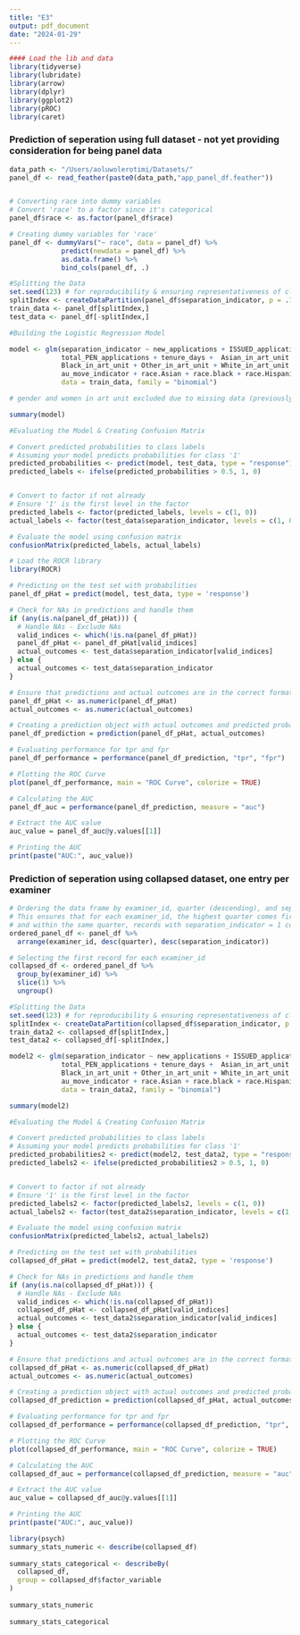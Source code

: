 ```yaml
---
title: "E3"
output: pdf_document
date: "2024-01-29"
---
```


```r
#### Load the lib and data
library(tidyverse)
library(lubridate)
library(arrow)
library(dplyr)
library(ggplot2)
library(pROC)
library(caret)
```

### Prediction of seperation using full dataset - not yet providing consideration for being panel data

```r

data_path <- "/Users/aoluwolerotimi/Datasets/"
panel_df <- read_feather(paste0(data_path,"app_panel_df.feather"))


# Converting race into dummy variables
# Convert 'race' to a factor since it's categorical
panel_df$race <- as.factor(panel_df$race)

# Creating dummy variables for 'race'
panel_df <- dummyVars("~ race", data = panel_df) %>%
             predict(newdata = panel_df) %>%
             as.data.frame() %>%
             bind_cols(panel_df, .)

#Splitting the Data
set.seed(123) # for reproducibility & ensuring representativeness of classes in both sets
splitIndex <- createDataPartition(panel_df$separation_indicator, p = .70, list = FALSE, times = 1)
train_data <- panel_df[splitIndex,]
test_data <- panel_df[-splitIndex,]
```

```r
#Building the Logistic Regression Model

model <- glm(separation_indicator ~ new_applications + ISSUED_applications + total_abn_applications +
             total_PEN_applications + tenure_days +  Asian_in_art_unit +
             Black_in_art_unit + Other_in_art_unit + White_in_art_unit +
             au_move_indicator + race.Asian + race.black + race.Hispanic + race.other,
             data = train_data, family = "binomial")

# gender and women in art unit excluded due to missing data (previously imputed 0 for N/A in Women in Art unit but realized that wasn't a good approach since the reason it was N/A was because the associated gender data for women was missing )

summary(model)
```

```r
#Evaluating the Model & Creating Confusion Matrix

# Convert predicted probabilities to class labels
# Assuming your model predicts probabilities for class '1'
predicted_probabilities <- predict(model, test_data, type = "response")
predicted_labels <- ifelse(predicted_probabilities > 0.5, 1, 0)


# Convert to factor if not already
# Ensure '1' is the first level in the factor
predicted_labels <- factor(predicted_labels, levels = c(1, 0))
actual_labels <- factor(test_data$separation_indicator, levels = c(1, 0))

# Evaluate the model using confusion matrix
confusionMatrix(predicted_labels, actual_labels)
```

```r
# Load the ROCR library
library(ROCR)
```

```r
# Predicting on the test set with probabilities
panel_df_pHat = predict(model, test_data, type = 'response')

# Check for NAs in predictions and handle them
if (any(is.na(panel_df_pHat))) {
  # Handle NAs - Exclude NAs
  valid_indices <- which(!is.na(panel_df_pHat))
  panel_df_pHat <- panel_df_pHat[valid_indices]
  actual_outcomes <- test_data$separation_indicator[valid_indices]
} else {
  actual_outcomes <- test_data$separation_indicator
}

# Ensure that predictions and actual outcomes are in the correct format
panel_df_pHat <- as.numeric(panel_df_pHat)
actual_outcomes <- as.numeric(actual_outcomes)

# Creating a prediction object with actual outcomes and predicted probabilities
panel_df_prediction = prediction(panel_df_pHat, actual_outcomes)

# Evaluating performance for tpr and fpr
panel_df_performance = performance(panel_df_prediction, "tpr", "fpr")

# Plotting the ROC Curve
plot(panel_df_performance, main = "ROC Curve", colorize = TRUE)

```

```r
# Calculating the AUC
panel_df_auc = performance(panel_df_prediction, measure = "auc")

# Extract the AUC value
auc_value = panel_df_auc@y.values[[1]]

# Printing the AUC
print(paste("AUC:", auc_value))
```

### Prediction of seperation using collapsed dataset, one entry per examiner

```r
# Ordering the data frame by examiner_id, quarter (descending), and separation_indicator
# This ensures that for each examiner_id, the highest quarter comes first
# and within the same quarter, records with separation_indicator = 1 come first in case of accidental duplicates
ordered_panel_df <- panel_df %>%
  arrange(examiner_id, desc(quarter), desc(separation_indicator))

# Selecting the first record for each examiner_id
collapsed_df <- ordered_panel_df %>%
  group_by(examiner_id) %>%
  slice(1) %>%
  ungroup()
```

```r
#Splitting the Data
set.seed(123) # for reproducibility & ensuring representativeness of classes in both sets
splitIndex <- createDataPartition(collapsed_df$separation_indicator, p = .70, list = FALSE, times = 1)
train_data2 <- collapsed_df[splitIndex,]
test_data2 <- collapsed_df[-splitIndex,]
```

```r

model2 <- glm(separation_indicator ~ new_applications + ISSUED_applications + total_abn_applications +
             total_PEN_applications + tenure_days +  Asian_in_art_unit +
             Black_in_art_unit + Other_in_art_unit + White_in_art_unit +
             au_move_indicator + race.Asian + race.black + race.Hispanic + race.other,
             data = train_data2, family = "binomial")

summary(model2)
```


```r
#Evaluating the Model & Creating Confusion Matrix

# Convert predicted probabilities to class labels
# Assuming your model predicts probabilities for class '1'
predicted_probabilities2 <- predict(model2, test_data2, type = "response")
predicted_labels2 <- ifelse(predicted_probabilities2 > 0.5, 1, 0)


# Convert to factor if not already
# Ensure '1' is the first level in the factor
predicted_labels2 <- factor(predicted_labels2, levels = c(1, 0))
actual_labels2 <- factor(test_data2$separation_indicator, levels = c(1, 0))

# Evaluate the model using confusion matrix
confusionMatrix(predicted_labels2, actual_labels2)
```

```r

# Predicting on the test set with probabilities
collapsed_df_pHat = predict(model2, test_data2, type = 'response')

# Check for NAs in predictions and handle them
if (any(is.na(collapsed_df_pHat))) {
  # Handle NAs - Exclude NAs
  valid_indices <- which(!is.na(collapsed_df_pHat))
  collapsed_df_pHat <- collapsed_df_pHat[valid_indices]
  actual_outcomes <- test_data2$separation_indicator[valid_indices]
} else {
  actual_outcomes <- test_data2$separation_indicator
}

# Ensure that predictions and actual outcomes are in the correct format
collapsed_df_pHat <- as.numeric(collapsed_df_pHat)
actual_outcomes <- as.numeric(actual_outcomes)

# Creating a prediction object with actual outcomes and predicted probabilities
collapsed_df_prediction = prediction(collapsed_df_pHat, actual_outcomes)

# Evaluating performance for tpr and fpr
collapsed_df_performance = performance(collapsed_df_prediction, "tpr", "fpr")

# Plotting the ROC Curve
plot(collapsed_df_performance, main = "ROC Curve", colorize = TRUE)

```

```r
# Calculating the AUC
collapsed_df_auc = performance(collapsed_df_prediction, measure = "auc")

# Extract the AUC value
auc_value = collapsed_df_auc@y.values[[1]]

# Printing the AUC
print(paste("AUC:", auc_value))
```

```r
library(psych)
summary_stats_numeric <- describe(collapsed_df)
 
summary_stats_categorical <- describeBy(
  collapsed_df,
  group = collapsed_df$factor_variable
)
 
summary_stats_numeric
 
summary_stats_categorical
```